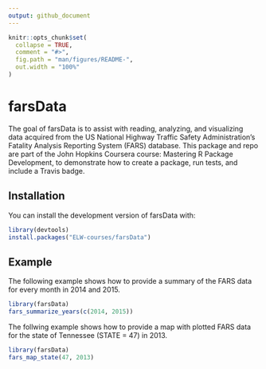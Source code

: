 ```yaml
---
output: github_document
---
```


<!-- README.md is generated from README.Rmd. Please edit that file -->

```r
knitr::opts_chunk$set(
  collapse = TRUE,
  comment = "#>",
  fig.path = "man/figures/README-",
  out.width = "100%"
)
```

# farsData

<!-- badges: start -->

<!-- badges: end -->

The goal of farsData is to assist with reading, analyzing, and visualizing data acquired from the US National Highway Traffic Safety Administration's Fatality Analysis Reporting System (FARS) database. This package and repo are part of the John Hopkins Coursera course: Mastering R Package Development, to demonstrate how to create a package, run tests, and include a Travis badge.

## Installation

You can install the development version of farsData with:

``` r
library(devtools)
install.packages("ELW-courses/farsData")
```

## Example

The following example shows how to provide a summary of the FARS data for every month in 2014 and 2015.

```r
library(farsData)
fars_summarize_years(c(2014, 2015))
```

The follwing example shows how to provide a map with plotted FARS data for the state of Tennessee (STATE = 47) in 2013. 

```r
library(farsData)
fars_map_state(47, 2013)
```
